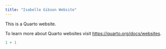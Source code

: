 ```yaml
---
title: "Isabelle Gibson Website"
---
```


This is a Quarto website.

To learn more about Quarto websites visit <https://quarto.org/docs/websites>.

```r
1 + 1
```
